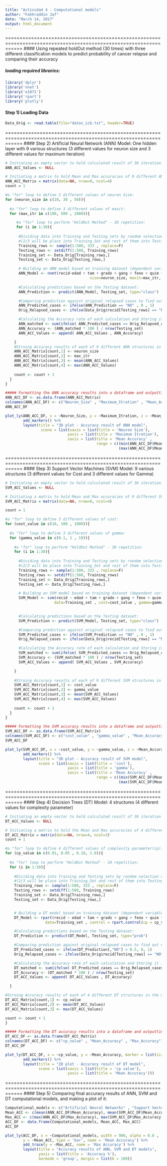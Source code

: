 ---
title: "Actividad 4 - Computational models"
author: "Fakhraddin Jaf"
date: "March 14, 2017"
output: html_document
---
==================================================================================================================
#### Using repeated holdOut method (30 times) with three different classification models to predict probability of cancer relapse and comparing their accuracy

##### loading required libraries:
```{r chunk_name, message=FALSE}
library('dplyr')
library('nnet')
library('e1071')
library('rpart')
library('plotly')
```

#### Step 1) Loading Data 
```{r}
Data_Orig <- read.table(file="datos_icb.txt", header=TRUE)
```

==================================================================================================================
#### Step 2) Artificial Neural Network (ANN) Model: One hidden layer with 9 various structures (3 different values for neuron size and 3 different values for maximum iteration)

```{r }
# Initiating an empty vector to hold calculated result of 30 iteration:
ANN_ACC_Values <- NULL

# Initiating a matrix to hold Mean and Max accuracies of 9 different ANN models:
ANN_ACC_Matrix = matrix(data=NA, nrow=9, ncol=4)
count = 1

#a "for" loop to define 3 different values of neuron Size:
for (neuron_size in c(10, 30 , 50)){
  
  #a "for" loop to define 3 different values of maxit:
  for (max_itr in c(100, 500 , 1000)){

     #a "for" loop to perform "HoldOut Method" - 30 repetition:
     for (i in 1:30){
       
      #Dividing data into Training and Testing sets by random selection of rows from original dataset
      #(2/3 will be place into Training_Set and rest of them into Testing_Set)
      Training_rows <- sample(1:500, 333 , replace=F)
      Testing_rows <- setdiff(1:500, Training_rows)
      Training_set <- Data_Orig[Training_rows,]
      Testing_set <- Data_Orig[Testing_rows,]

      # Building an ANN model based on training dataset (dependent variable -> "recid"):
      ANN_Model <- nnet(recid~edad + tam + grado + gang + feno + quim + horm, data=Training_set,
                                      size=neuron_size, maxit=max_itr, decay=5e-3, trace=FALSE)
      
      #Calculating predictions based on the Testing dataset:
      ANN_Prediction <- predict(ANN_Model, Testing_set, type="class")

      #Comparing prediction against original relapsed cases to find out number of matching:
      ANN_Predicted_cases <- ifelse(ANN_Prediction == "NO" , 0 , 1)
      Orig_Relapsed_cases <- ifelse(Data_Orig$recid[Testing_rows] == "NO", 0, 1)

      #Calculating the Accuracy rate of each calculation and Storing it in Accuracy vector:
      ANN_matched <- sum(ifelse( ANN_Predicted_cases == Orig_Relapsed_cases, 1, 0))
      ANN_Accuracy <- (ANN_matched * 100 ) / nrow(Testing_set)
      ANN_ACC_Values <- append( ANN_ACC_Values , ANN_Accuracy)

    }
    #Stroing Accuracy results of each of 9 different ANN structures in the matrix
    ANN_ACC_Matrix[count,1] <- neuron_size
    ANN_ACC_Matrix[count,2] <- max_itr
    ANN_ACC_Matrix[count,3] <- mean(ANN_ACC_Values)
    ANN_ACC_Matrix[count,4] <- max(ANN_ACC_Values)
    
    count <- count + 1
  }
}

##### Formatting the ANN accuracy results into a dataframe and outputting a 3D plot of it:
ANN_ACC_DF <- as.data.frame(ANN_ACC_Matrix)
colnames(ANN_ACC_DF) <- c("Neuron_Size" , "Maximum_Itration" , "Mean_Accuracy" , "Max_Accuracy")
ANN_ACC_DF

plot_ly(ANN_ACC_DF, x = ~Neuron_Size, y = ~Maximum_Itration, z = ~Mean_Accuracy, width = 900) %>%
        add_markers() %>%
        layout(title = "3D plot - Accuracy result of ANN model",
                scene = list(xaxis = list(title = 'Neuron Size'),
                            yaxis = list(title = 'Maximum Itration'),
                            zaxis = list(title = 'Mean Accuracy' ,
                                         range = c((min(ANN_ACC_DF$Mean_Accuracy)-3),
                                                   (max(ANN_ACC_DF$Mean_Accuracy)+3)))))

```

==================================================================================================================
#### Step 3) Support Vector Machines (SVM) Model: 9 various structures (3 different values for Cost and 3 different values for Gamma)

```{r }
# Initiating an empty vector to hold calculated result of 30 iteration:
SVM_ACC_Values <- NULL

# Initiating a matrix to hold Mean and Max accuracies of 9 different SVM models:
SVM_ACC_Matrix = matrix(data=NA, nrow=9, ncol=4)

count = 1

#a "for" loop to define 3 different values of cost:
for (cost_value in c(10, 100 , 1000)){
  
  #a "for" loop to define 3 different values of gamma:
  for (gamma_value in c(0.1, 1 , 10)){
    
    #a "for" loop to perform "HoldOut Method" - 30 repetition:
    for (i in 1:30){
      
      #Dividing data into Training and Testing sets by random selection of rows from original dataset
      #(2/3 will be place into Training_Set and rest of them into Testing_Set)
      Training_rows <- sample(1:500, 333 , replace=F)
      Testing_rows <- setdiff(1:500, Training_rows)
      Training_set <- Data_Orig[Training_rows,]
      Testing_set <- Data_Orig[Testing_rows,]

      # Building an SVM model based on training dataset (dependent variable -> "recid"):
      SVM_Model <- svm(recid ~ edad + tam + grado + gang + feno + quim + horm,
                      data=Training_set , cost=cost_value , gamma=gamma_value)

      
      #Calculating predictions based on the Testing dataset:
      SVM_Prediction <- predict(SVM_Model, Testing_set, type="class")

      #Comparing prediction against original relapsed cases to find out number of matching:
      SVM_Predicted_cases <- ifelse(SVM_Prediction == "NO" , 0 , 1)
      Orig_Relapsed_cases <- ifelse(Data_Orig$recid[Testing_rows] == "NO", 0, 1)

      #Calculating the Accuracy rate of each calculation and Storing it in Accuracy vector:
      SVM_matched <- sum(ifelse( SVM_Predicted_cases == Orig_Relapsed_cases, 1, 0))
      SVM_Accuracy <- (SVM_matched * 100 ) / nrow(Testing_set)
      SVM_ACC_Values <- append( SVM_ACC_Values , SVM_Accuracy)

    }
    
    #Stroing Accuracy results of each of 9 different SVM structures in the matrix
    SVM_ACC_Matrix[count,1] <- cost_value
    SVM_ACC_Matrix[count,2] <- gamma_value
    SVM_ACC_Matrix[count,3] <- mean(SVM_ACC_Values)
    SVM_ACC_Matrix[count,4] <- max(SVM_ACC_Values)
    
    count <- count + 1
  }
}

##### Formatting the SVM accuracy results into a dataframe and outputting a 3D plot of it:
SVM_ACC_DF <- as.data.frame(SVM_ACC_Matrix)
colnames(SVM_ACC_DF) <- c("cost_value" , "gamma_value" , "Mean_Accuracy" , "Max_Accuracy")
SVM_ACC_DF

plot_ly(SVM_ACC_DF, x = ~cost_value, y = ~gamma_value, z = ~Mean_Accuracy, width = 900) %>%
        add_markers() %>%
        layout(title = "3D plot - Accuracy result of SVM model",
               scene = list(xaxis = list(title = 'cost'),
                            yaxis = list(title = 'gamma'),
                            zaxis = list(title = 'Mean Accuracy' ,
                                         range = c((min(SVM_ACC_DF$Mean_Accuracy)-3), 
                                                   (max(SVM_ACC_DF$Mean_Accuracy)+3)))))

```

==================================================================================================================
#### Step 4) Decision Trees (DT) Model: 4 structures (4 different values for complexity parameter)

```{r }
# Initiating an empty vector to hold calculated result of 30 iteration:
DT_ACC_Values <- NULL

# Initiating a matrix to hold the Mean and Max accuracies of 4 different DT models:
DT_ACC_Matrix = matrix(data=NA, nrow=4, ncol=3)
count = 1

#a "for" loop to define 4 different values of complexity parameter(cp):
for (cp_value in c(0.01, 0.05 , 0.10, 1.0)){
  
  #a "for" loop to perform "HoldOut Method" - 30 repetition:
  for (i in 1:30){
    
    #Dividing data into Training and Testing sets by random selection of rows from original dataset
    #(2/3 will be place into Training_Set and rest of them into Testing_Set)
    Training_rows <- sample(1:500, 333 , replace=F)
    Testing_rows <- setdiff(1:500, Training_rows)
    Training_set <- Data_Orig[Training_rows,]
    Testing_set <- Data_Orig[Testing_rows,]


    # Building a DT model based on training dataset (dependent variable -> "recid"):
    DT_Model <- rpart(recid ~ edad + tam + grado + gang + feno + quim + horm,
  				  data=Training_set , control = rpart.control(cp = cp_value))

    #Calculating predictions based on the Testing dataset:
    DT_Prediction <- predict(DT_Model, Testing_set, type="prob")

    #Comparing prediction against original relapsed cases to find out number of matching:
    DT_Predicted_cases <- ifelse(DT_Prediction[,"NO"] > 0.5, 0, 1)
    Orig_Relapsed_cases <- ifelse(Data_Orig$recid[Testing_rows] == "NO", 0, 1)

    #Calculating the Accuracy rate of each calculation and Storing it in Accuracy vector:
    DT_matched <- sum(ifelse( DT_Predicted_cases == Orig_Relapsed_cases, 1, 0))
    DT_Accuracy <- (DT_matched * 100 ) / nrow(Testing_set)
    DT_ACC_Values <- append( DT_ACC_Values , DT_Accuracy)

  }

#Stroing Accuracy results of each of 4 different DT structures in the matrix
DT_ACC_Matrix[count,1] <- cp_value
DT_ACC_Matrix[count,2] <- mean(DT_ACC_Values)
DT_ACC_Matrix[count,3] <- max(DT_ACC_Values)

count <- count + 1
}

##### Formatting the DT accuracy results into a dataframe and outputting a 2D plot of it:
DT_ACC_DF <- as.data.frame(DT_ACC_Matrix)
colnames(DT_ACC_DF) <- c("cp_value" , "Mean_Accuracy" , "Max_Accuracy")
DT_ACC_DF

plot_ly(DT_ACC_DF, x = ~cp_value, y = ~Mean_Accuracy, marker = list(size = 12), width = 900) %>%
        add_markers() %>%
        layout(title = "2D plot - Accuracy result of DT model",
               scene = list(xaxis = list(title = 'cp value'),
                            yaxis = list(title = 'Mean Accuracy')))

```

==================================================================================================================
#### Step 5) Comparing final accuracy results of ANN, SVM and DT computational models, and making a plot of it:

```{r}
Computational_models <- c("Artificial Neural Networks" , "Support Vector Machines" ,  "Decision Trees")
Mean_ACC <- c(mean(ANN_ACC_DF$Mean_Accuracy), mean(SVM_ACC_DF$Mean_Accuracy), mean(DT_ACC_DF$Mean_Accuracy))
Max_ACC <- c(max(ANN_ACC_DF$Max_Accuracy), max(SVM_ACC_DF$Max_Accuracy), max(DT_ACC_DF$Max_Accuracy))
ACC_DF <- data.frame(Computational_models, Mean_ACC, Max_ACC)
ACC_DF

plot_ly(ACC_DF, x = ~Computational_models, width = 900, alpha = 0.8 ,
        y = ~Mean_ACC, type = 'bar', name = 'Mean Accuracy') %>%
        add_trace(y = ~Max_ACC, name = 'Max Accuracy') %>%
        layout(title = "Accuracy results of ANN, SVM and DT models",
               yaxis = list(title = 'Accuracy %'),
               barmode = 'group', margin = list(b = 100))
```







